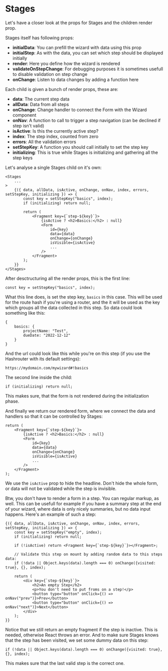 # Stages

Let's have a closer look at the props for Stages and the children render prop.

Stages itself has following props:

- **initialData**: You can prefill the wizard with data using this prop
- **initialStep**: As with the data, you can set which step should be displayed initially
- **render**: Here you define how the wizard is rendered
- **validateOnStepChange**: For debugging purposes it is sometimes usefull to disable validation on step change
- **onChange**: Listen to data changes by adding a function here

Each child is given a bunch of render props, these are:

- **data**: The current step data
- **allData**: Data from all steps
- **onChange**: Change handler to connect the Form with the Wizard component
- **onNav**: A function to call to trigger a step navigation (can be declined if step isn't valid)
- **isActive**: Is this the currently active step?
- **index**: The step index, counted from zero
- **errors**: All the validation errors
- **setStepKey**: A function you should call initially to set the step key
- **initializing**: This is true while Stages is initializing and gathering all the step keys

Let's analyse a single Stages child on it's own:

```
<Stages
    ...
>
    {({ data, allData, isActive, onChange, onNav, index, errors, setStepKey, initializing }) => {
        const key = setStepKey("basics", index);
        if (initializing) return null;

        return (
            <Fragment key={`step-${key}`}>
                {isActive ? <h2>Basics:</h2> : null}
                <Form
                    id={key}
                    data={data}
                    onChange={onChange}
                    isVisible={isActive}
                    ...
                />
            </Fragment>
        );
    }}
</Stages>
```

After desctructuring all the render props, this is the first line:

```
const key = setStepKey("basics", index);
```

What this line does, is set the step key, `basics` in this case. This will be used for the route hash if you're using a router, and 
the it will be used as the key which groups all the data collected in this step. So data could look something like this:

```
{
    basics: {
        projectName: "Test",
        dueDate: "2022-12-12"
    }
}
```

And the url could look like this while you're on this step (if you use the Hashrouter with its default settings):

```
https://mydomain.com/mywizard#!basics
```

The second line inside the child:

```
if (initializing) return null;
```

This makes sure, that the form is not rendered during the initialization phase.

And finally we return our rendered form, where we connect the data and handlers so that it can be controlled by Stages:

```
return (
    <Fragment key={`step-${key}`}>
        {isActive ? <h2>Basics:</h2> : null}
        <Form
            id={key}
            data={data}
            onChange={onChange}
            isVisible={isActive}
            ...
        />
    </Fragment>
);
```

We use the `isActive` prop to hide the headline. Don't hide the whole form, or data will not be validated while the step is invisible.

Btw, you don't have to render a form in a step. You can regular markup, as well. This can be usefull for example if you have 
a summary step at the end of your wizard, where data is only nicely summaries, but no data input happens. Here's an example of 
such a step:

```
{({ data, allData, isActive, onChange, onNav, index, errors, setStepKey, initializing }) => {
    const key = setStepKey("empty", index);
    if (initializing) return null;

    if (!isActive) return <Fragment key={`step-${key}`}></Fragment>;

    // Validate this step on mount by adding random data to this steps data:
    if (!data || Object.keys(data).length === 0) onChange({visited: true}, {}, index);

    return (
        <div key={`step-${key}`}>
            <h2>An empty Step</h2>
            <p>You don't need to put froms on a step!</p>
            <button type="button" onClick={() => onNav("prev")}>Prev</button>
            <button type="button" onClick={() => onNav("next")}>Next</button>
        </div>
    );
}}
```

Notice that we still return an empty fragment if the step is inactive. This is needed, otherwise React throws an error.
And to make sure Stages knows that the step has been visited, we set some dummy data on this step:

```
if (!data || Object.keys(data).length === 0) onChange({visited: true}, {}, index);
```

This makes sure that the last valid step is the correct one.